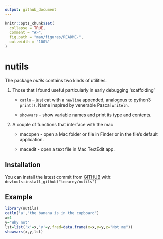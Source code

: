 ```yaml
---
output: github_document
---
```


<!-- README.md is generated from README.Rmd. Please edit that file -->

```r
knitr::opts_chunk$set(
  collapse = TRUE,
  comment = "#>",
  fig.path = "man/figures/README-",
  out.width = "100%"
)
```
# nutils

<!-- badges: start -->
<!-- badges: end -->

The package *nutils* contains two kinds of utilities.

1. Those that I found useful particularly in early debugging 'scaffolding'

    * `catln`  -- just cat with a `newline` appended, analogous to python3 `print()`. Name inspired by venerable Pascal `writeln`.
    
    * `showvars` -- show variable names and print its type and contents.

2. A couple of functions that interface with the mac 
    * macopen - open a Mac folder or file in Finder or in the file's default application.
    
    * macedit - open a text file in Mac TextEdit app.


## Installation

You can install the latest commit from [GITHUB](https://github.com/) with:
`devtools:install_github("tnearey/nutils")`


## Example


```r
library(nutils)
catln('a',"the banana is in the cupboard")
x=1
y="Why not"
lst=list('x'=x,'y'=y,fred=data.frame(x=x,y=y,z="Not me"))
showvars(x,y,lst)
```




